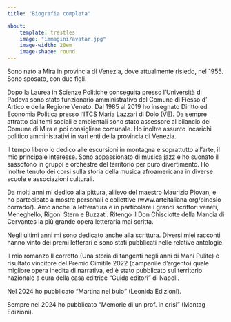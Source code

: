 ```yaml
---
title: "Biografia completa"

about:
    template: trestles
    image: "immagini/avatar.jpg"
    image-width: 20em
    image-shape: round
---
```


Sono nato a Mira in provincia di Venezia, dove attualmente risiedo, nel 1955. Sono sposato, con due figli.

Dopo la Laurea in Scienze Politiche conseguita presso l’Università di Padova sono stato funzionario
amministrativo del Comune di Fiesso d’ Artico e della Regione Veneto. Dal 1985 al 2019 ho insegnato
Diritto ed Economia Politica presso l’ITCS Maria Lazzari di Dolo (VE). Da sempre attratto dai temi
sociali e ambientali sono stato assessore al bilancio del Comune di Mira e poi consigliere comunale. Ho
inoltre assunto incarichi politico amministrativi in vari enti della provincia di Venezia.

Il tempo libero lo dedico alle escursioni in montagna e soprattutto all’arte, il mio principale interesse.
Sono appassionato di musica jazz e ho suonato il sassofono in gruppi e orchestre del territorio per puro
divertimento. Ho inoltre tenuto dei corsi sulla storia della musica afroamericana in diverse scuole e
associazioni culturali.

Da molti anni mi dedico alla pittura, allievo del maestro Maurizio Piovan, e ho partecipato a mostre
personali e collettive (www.arteitaliana.org/pinosio-corrado/).
Amo anche la letteratura e in particolare i grandi scrittori veneti, Meneghello, Rigoni Stern e Buzzati.
Ritengo il Don Chisciotte della Mancia di Cervantes la più grande opera letteraria mai
scritta.

Negli ultimi anni mi sono dedicato anche alla scrittura. Diversi miei racconti hanno vinto dei premi
letterari e sono stati pubblicati nelle relative antologie.

Il mio romanzo Il corrotto (Una storia di tangenti negli anni di Mani Pulite) è risultato vincitore del
Premio Cimitile 2022 (campanile d’argento) quale migliore opera inedita di narrativa, ed è stato
pubblicato sul territorio nazionale a cura della casa editrice “Guida editori” di Napoli.

Nel 2024 ho pubblicato "Martina nel buio" (Leonida Edizioni).

Sempre nel 2024 ho pubblicato "Memorie di un prof. in crisi" (Montag Edizioni).



